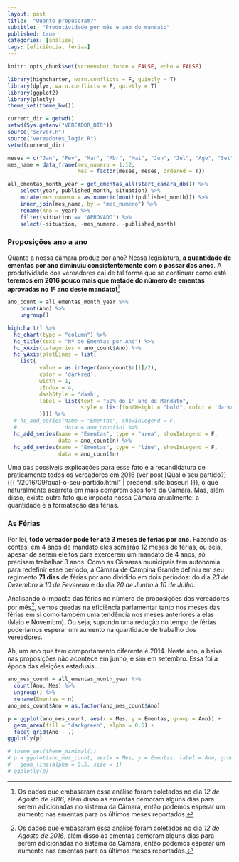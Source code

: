 ```yaml
---
layout: post
title:  "Quanto propuseram?"
subtitle:  "Produtividade por mês e ano do mandato"
published: true
categories: [análise]
tags: [eficiência, férias]
---
```


```r
knitr::opts_chunk$set(screenshot.force = FALSE, echo = FALSE) 

library(highcharter, warn.conflicts = F, quietly = T)
library(dplyr, warn.conflicts = F, quietly = T)
library(ggplot2)
library(plotly)
theme_set(theme_bw())

current_dir = getwd()
setwd(Sys.getenv("VEREADOR_DIR"))
source("server.R")
source("vereadores_logic.R")
setwd(current_dir)

meses = c("Jan", "Fev", "Mar", "Abr", "Mai", "Jun", "Jul", "Ago", "Set", "Out", "Nov", "Dez")
mes_name = data_frame(mes_numero = 1:12, 
                      Mes = factor(meses, meses, ordered = T))

all_ementas_month_year = get_ementas_all(start_camara_db()) %>%
    select(year, published_month, situation) %>%
    mutate(mes_numero = as.numeric(month(published_month))) %>% 
    inner_join(mes_name, by = "mes_numero") %>%
    rename(Ano = year) %>%
    filter(situation == 'APROVADO') %>% 
    select(-situation, -mes_numero, -published_month)

```

### Proposições ano a ano

Quanto a nossa câmara produz por ano? Nessa legislatura, **a quantidade de ementas por ano diminuiu consistentemente com o passar dos anos**. A produtividade dos vereadores cai de tal forma que se continuar como está **teremos em 2016 pouco mais que metade do número de ementas aprovadas no 1º ano deste mandato!**[^footnote-dia-coleta]

```r
ano_count = all_ementas_month_year %>% 
    count(Ano) %>% 
    ungroup()

highchart() %>% 
  hc_chart(type = "column") %>% 
  hc_title(text = "Nº de Ementas por Ano") %>% 
  hc_xAxis(categories = ano_count$Ano) %>% 
  hc_yAxis(plotLines = list(
    list(
          value = as.integer(ano_count$n[1]/2),
          color = 'darkred',
          width = 1,
          zIndex = 4,
          dashStyle = 'dash',
          label = list(text = "50% do 1º ano de Mandato", 
                       style = list(fontWeight = "bold", color = 'darkred')
          )))) %>% 
  # hc_add_series(name = "Ementas", showInLegend = F, 
  #               data = ano_count$n) %>% 
  hc_add_series(name = "Ementas", type = "area", showInLegend = F, 
                data = ano_count$n) %>% 
  hc_add_series(name = "Ementas", type = "line", showInLegend = F, 
                data = ano_count$n)

```

Uma das possíveis explicações para esse fato é a recandidatura de praticamente todos os vereadores em 2016 (ver post [Qual o seu partido?]({{ "/2016/09/qual-o-seu-partido.html" | prepend: site.baseurl }}), o que naturalmente acarreta em mais compromissos fora da Câmara. Mas, além disso, existe outro fato que impacta nossa Câmara anualmente: a quantidade e a formatação das férias.

### As Férias

Por lei, **todo vereador pode ter até 3 meses de férias por ano**. Fazendo as contas, em 4 anos de mandato eles somarão 12 meses de férias, ou seja, apesar de serem eleitos para exercerem um mandato de 4 anos, só precisam trabalhar 3 anos. Como as Câmaras municipais tem autonomia para redefinir esse período, a Câmara de Campina Grande definiu em seu regimento **71 dias** de férias por ano dividido em dois períodos: do dia *23 de Dezembro* à *10 de Fevereiro* e do dia *20 de Junho* à *10 de Julho*.

Analisando o impacto das férias no número de proposições dos vereadores por mês[^footnote-dia-coleta], vemos quedas na eficiência parlamentar tanto nos meses das férias em si como também uma tendência nos meses anteriores a elas (Maio e Novembro). Ou seja, supondo uma redução no tempo de férias poderíamos esperar um aumento na quantidade de trabalho dos vereadores. 

Ah, um ano que tem comportamento diferente é 2014. Neste ano, a baixa nas proposições não acontece em junho, e sim em setembro. Essa foi a época das eleições estaduais...

```r
ano_mes_count = all_ementas_month_year %>% 
  count(Ano, Mes) %>% 
  ungroup() %>% 
  rename(Ementas = n)
ano_mes_count$Ano = as.factor(ano_mes_count$Ano)

p = ggplot(ano_mes_count, aes(x = Mes, y = Ementas, group = Ano)) + 
  geom_area(fill = "darkgreen", alpha = 0.6) +
  facet_grid(Ano ~ .)
ggplotly(p)

# theme_set(theme_minimal())
# p = ggplot(ano_mes_count, aes(x = Mes, y = Ementas, label = Ano, group = Ano)) + 
#   geom_line(alpha = 0.5, size = 1) 
# ggplotly(p)
```


[^footnote-dia-coleta]: Os dados que embasaram essa análise foram coletados no dia *12 de Agosto de 2016*, além disso as ementas demoram alguns dias para serem adicionadas no sistema da Câmara, então podemos esperar um aumento nas ementas para os últimos meses reportados.

<!-- Mesmo sabendo que um vereador propõe mais do que outro, ou que a Câmara é menos ativa com o passar dos anos do mandato ainda resta uma dúvida, o que os vereadores estão propondo? As proposições tem alguma ligação com suas promessas de campanha? Confira mais detalhes no post [Qual o seu tema?]({{ "/2016/09/qual-o-seu-tema.html" | prepend: site.baseurl }})
 -->
